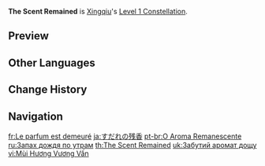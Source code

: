 {{Constellation Infobox
|image       = Constellation The Scent Remained.png
|description = Increases the maximum number of Rain Swords by 1.
|level       = 1
|character   = Xingqiu
}}
'''The Scent Remained''' is [[Xingqiu]]'s [[Level 1 Constellation]].

==Preview==
{{Preview
|file    = Constellation The Scent Remained
}}

==Other Languages==
{{Other Languages
|en      = The Scent Remained
|zhs     = 重帘留香
|zhs_rm  = Zhòng Lián Liú Xiāng
|zht     = 重簾留香
|zht_rm  = Zhòng Lián Liú Xiāng
|zh_tl   = Heavy Scent of the Screen Curtains
|ja      = すだれの残香
|ja_rm   = Sudare no Zankou
|ja_tl   = Lingering Scent of the Bamboo Screen
|ko      = 장막의 잔향
|ko_rm   = Jangmak-ui janhyang
|ko_tl   = The Lingering Scent of Curtain
|es      = Lluvia sobre mojado
|es_tl   = Rain Over Wet
|fr      = Parfum persistant
|fr_tl   = Persisting Scent
|ru      = Запах дождя по утрам
|ru_tl   = The Scent of Rain in the Morning
|th      = The Scent Remained
|vi      = Mùi Hương Vương Vấn
|vi_tl   = Remaining Scent
|de      = Nachgeschmack
|de_tl   = Aftertaste
|id      = The Scent Remained
|pt      = O Aroma Remanescente
|pt_tl   = The Remaining Scent
|tr      = Yağmur Kokusu
|tr_tl   = 
|it      = Aroma persistente
|it_tl   = 
}}

==Change History==
{{Change History|1.0}}

==Navigation==
{{Talent Navbox|Xingqiu}}

[[fr:Le parfum est demeuré]]
[[ja:すだれの残香]]
[[pt-br:O Aroma Remanescente]]
[[ru:Запах дождя по утрам]]
[[th:The Scent Remained]]
[[uk:Забутий аромат дощу]]
[[vi:Mùi Hương Vương Vấn]]